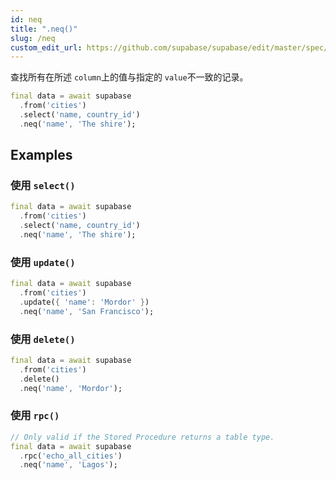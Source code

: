 ```yaml
---
id: neq
title: ".neq()"
slug: /neq
custom_edit_url: https://github.com/supabase/supabase/edit/master/spec/supabase_dart_v1.yml
---
```


查找所有在所述 `column`上的值与指定的 `value`不一致的记录。


```dart
final data = await supabase
  .from('cities')
  .select('name, country_id')
  .neq('name', 'The shire');
```


















## Examples

### 使用 `select()`



```dart
final data = await supabase
  .from('cities')
  .select('name, country_id')
  .neq('name', 'The shire');
```

### 使用 `update()`



```dart
final data = await supabase
  .from('cities')
  .update({ 'name': 'Mordor' })
  .neq('name', 'San Francisco');
```

### 使用 `delete()`



```dart
final data = await supabase
  .from('cities')
  .delete()
  .neq('name', 'Mordor');
```

### 使用 `rpc()`



```dart
// Only valid if the Stored Procedure returns a table type.
final data = await supabase
  .rpc('echo_all_cities')
  .neq('name', 'Lagos');
```